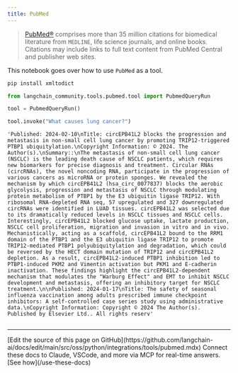 ```yaml
---
title: PubMed
---
```


>[PubMed®](https://pubmed.ncbi.nlm.nih.gov/) comprises more than 35 million citations for biomedical literature from `MEDLINE`, life science journals, and online books. Citations may include links to full text content from PubMed Central and publisher web sites.

This notebook goes over how to use `PubMed` as a tool.

```python
pip install xmltodict
```

```python
from langchain_community.tools.pubmed.tool import PubmedQueryRun
```

```python
tool = PubmedQueryRun()
```

```python
tool.invoke("What causes lung cancer?")
```

```output
'Published: 2024-02-10\nTitle: circEPB41L2 blocks the progression and metastasis in non-small cell lung cancer by promoting TRIP12-triggered PTBP1 ubiquitylation.\nCopyright Information: © 2024. The Author(s).\nSummary::\nThe metastasis of non-small cell lung cancer (NSCLC) is the leading death cause of NSCLC patients, which requires new biomarkers for precise diagnosis and treatment. Circular RNAs (circRNAs), the novel noncoding RNA, participate in the progression of various cancers as microRNA or protein sponges. We revealed the mechanism by which circEPB41L2 (hsa_circ_0077837) blocks the aerobic glycolysis, progression and metastasis of NSCLC through modulating protein metabolism of PTBP1 by the E3 ubiquitin ligase TRIP12. With ribosomal RNA-depleted RNA seq, 57 upregulated and 327 downregulated circRNAs were identified in LUAD tissues. circEPB41L2 was selected due to its dramatically reduced levels in NSCLC tissues and NSCLC cells. Interestingly, circEPB41L2 blocked glucose uptake, lactate production, NSCLC cell proliferation, migration and invasion in vitro and in vivo. Mechanistically, acting as a scaffold, circEPB41L2 bound to the RRM1 domain of the PTBP1 and the E3 ubiquitin ligase TRIP12 to promote TRIP12-mediated PTBP1 polyubiquitylation and degradation, which could be reversed by the HECT domain mutation of TRIP12 and circEPB41L2 depletion. As a result, circEPB41L2-induced PTBP1 inhibition led to PTBP1-induced PKM2 and Vimentin activation but PKM1 and E-cadherin inactivation. These findings highlight the circEPB41L2-dependent mechanism that modulates the "Warburg Effect" and EMT to inhibit NSCLC development and metastasis, offering an inhibitory target for NSCLC treatment.\n\nPublished: 2024-01-17\nTitle: The safety of seasonal influenza vaccination among adults prescribed immune checkpoint inhibitors: A self-controlled case series study using administrative data.\nCopyright Information: Copyright © 2024 The Author(s). Published by Elsevier Ltd.. All rights reserv'
```

```python

```

---

<Callout icon="pen-to-square" iconType="regular">
    [Edit the source of this page on GitHub](https://github.com/langchain-ai/docs/edit/main/src/oss/python/integrations/tools/pubmed.mdx)
</Callout>
<Tip icon="terminal" iconType="regular">
    Connect these docs to Claude, VSCode, and more via MCP for    real-time answers. [See how](/use-these-docs)
</Tip>
